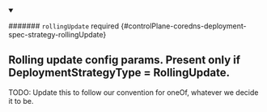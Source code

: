 


<details className="config-field" data-expandable="true" open>
<summary>

####### `rollingUpdate` <span className="config-field-required" data-required="false">required</span> <span className="config-field-type"></span> <span className="config-field-default"></span> <span className="config-field-enum"></span> {#controlPlane-coredns-deployment-spec-strategy-rollingUpdate}

Rolling update config params. Present only if DeploymentStrategyType =
RollingUpdate.
---
TODO: Update this to follow our convention for oneOf, whatever we decide it
to be.

</summary>

<PartialRollingupdatereference />


</details>
